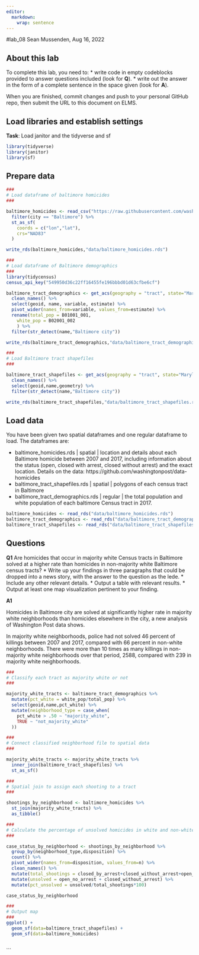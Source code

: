 ```yaml
---
editor: 
  markdown: 
    wrap: sentence
---
```


#lab_08 Sean Mussenden, Aug 16, 2022

## About this lab

To complete this lab, you need to: \* write code in empty codeblocks provided to answer questions included (look for **Q**).
\* write out the answer in the form of a complete sentence in the space given (look for **A**).

When you are finished, commit changes and push to your personal GitHub repo, then submit the URL to this document on ELMS.

## Load libraries and establish settings

**Task**: Load janitor and the tidyverse and sf

```r
library(tidyverse)
library(janitor)
library(sf)

```

## Prepare data

```r

###
# Load dataframe of baltimore homicides
###

baltimore_homicides <- read_csv("https://raw.githubusercontent.com/washingtonpost/data-homicides/master/homicide-data.csv") %>%
  filter(city == "Baltimore") %>%
  st_as_sf(
    coords = c("lon","lat"),
    crs="NAD83"
  )

write_rds(baltimore_homicides,"data/baltimore_homicides.rds")

###
# Load dataframe of Baltimore demographics
###
library(tidycensus)
census_api_key("549950d36c22ff16455fe196bbbd01d63cfbe6cf")

baltimore_tract_demographics <- get_acs(geography = "tract", state="Maryland", variables = c( "B01001_001","B02001_002"), year = 2017) %>%
  clean_names() %>%
  select(geoid, name, variable, estimate) %>%
  pivot_wider(names_from=variable, values_from=estimate) %>%
  rename(total_pop = B01001_001,
    white_pop = B02001_002
    ) %>%
  filter(str_detect(name,"Baltimore city"))

write_rds(baltimore_tract_demographics,"data/baltimore_tract_demographics.rds")

###
# Load Baltimore tract shapefiles
###

baltimore_tract_shapefiles <- get_acs(geography = "tract", state="Maryland", variables = c( "B01001_001"), year = 2017, geometry = TRUE) %>%
  clean_names() %>%
  select(geoid,name,geometry) %>%
  filter(str_detect(name,"Baltimore city"))

write_rds(baltimore_tract_shapefiles,"data/baltimore_tract_shapefiles.rds")


```

## Load data

You have been given two spatial dataframes and one regular dataframe to load.
The dataframes are:

-   baltimore_homicides.rds \| spatial \| location and details about each Baltimore homicide between 2007 and 2017, including information about the status (open, closed with arrest, closed without arrest) and the exact location. Details on the data: https://github.com/washingtonpost/data-homicides
-   baltimore_tract_shapefiles.rds \| spatial \| polygons of each census tract in Baltimore
-   baltimore_tract_demographics.rds \| regular \| the total population and white population of each baltimore Census tract in 2017.

```r

baltimore_homicides <- read_rds("data/baltimore_homicides.rds")
baltimore_tract_demographics <- read_rds("data/baltimore_tract_demographics.rds")
baltimore_tract_shapefiles <- read_rds("data/baltimore_tract_shapefiles.rds")


```

## Questions

**Q1** Are homicides that occur in majority white Census tracts in Baltimore solved at a higher rate than homicides in non-majority white Baltimore census tracts?
\* Write up your findings in three paragraphs that could be dropped into a news story, with the answer to the question as the lede.
\* Include any other relevant details.
\* Output a table with relevant results.
\* Output at least one map visualization pertinent to your finding.

**A1**

Homicides in Baltimore city are solved at significantly higher rate in majority white neighborhoods than homicides elsewhere in the city, a new analysis of Washington Post data shows.

In majority white neighborhoods, police had not solved 46 percent of killings between 2007 and 2017, compared with 66 percent in non-white neighborhoods.
There were more than 10 times as many killings in non-majority white neighborhoods over that period, 2588, compared with 239 in majority white neighborhoods.

```r

###
# Classify each tract as majority white or not
###

majority_white_tracts <- baltimore_tract_demographics %>%
  mutate(pct_white = white_pop/total_pop) %>%
  select(geoid,name,pct_white) %>%
  mutate(neighborhood_type = case_when(
    pct_white > .50 ~ "majority_white",
    TRUE ~ "not_majority_white"
  ))

###
# Connect classified neighborhood file to spatial data
###

majority_white_tracts <- majority_white_tracts %>%
  inner_join(baltimore_tract_shapefiles) %>%
  st_as_sf()

###
# Spatial join to assign each shooting to a tract
###

shootings_by_neighborhood <- baltimore_homicides %>%
  st_join(majority_white_tracts) %>%
  as_tibble()

###
# Calculate the percentage of unsolved homicides in white and non-white neighborhoods
###

case_status_by_neighborhood <- shootings_by_neighborhood %>%
  group_by(neighborhood_type,disposition) %>%
  count() %>%
  pivot_wider(names_from=disposition, values_from=n) %>%
  clean_names() %>%
  mutate(total_shootings = closed_by_arrest+closed_without_arrest+open_no_arrest) %>%
  mutate(unsolved = open_no_arrest + closed_without_arrest) %>%
  mutate(pct_unsolved = unsolved/total_shootings*100)

case_status_by_neighborhood

###
# Output map
###
ggplot() +
  geom_sf(data=baltimore_tract_shapefiles) +
  geom_sf(data=baltimore_homicides)


```

```r




```

\`\`\`
